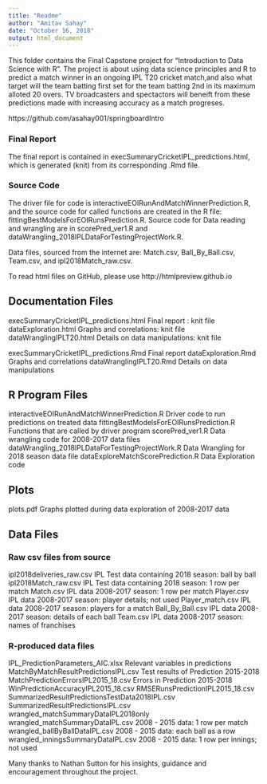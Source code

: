 ```yaml
---
title: "Readme"
author: "Amitav Sahay"
date: "October 16, 2018"
output: html_document
---
```


This folder contains the Final Capstone project for "Introduction to Data Science with R".
The project is about using data science principles and R to predict a match winner in an ongoing IPL T20 cricket match,and also what target will the team batting first set for the team batting 2nd in its maximum alloted 20 overs. TV broadcasters and spectactors will beneift from these predictions made with increasing accuracy as a match progreses. 

https://github.com/asahay001/springboardIntro


### Final Report
The final report is contained in execSummaryCricketIPL_predictions.html, which is generated (knit) from its corresponding .Rmd file. 

### Source Code
The driver file for code is interactiveEOIRunAndMatchWinnerPrediction.R, and the source code for called functions are created in the R file: fittingBestModelsForEOIRunsPrediction.R. Source code for Data reading and wrangling are in scorePred_ver1.R and dataWrangling_2018IPLDataForTestingProjectWork.R.  

Data files, sourced from the internet are: Match.csv, Ball_By_Ball.csv, Team.csv, and ipl2018Match_raw.csv.

To read html files on GitHub, please use  http://htmlpreview.github.io


## Documentation Files

execSummaryCricketIPL_predictions.html  Final report : knit file
dataExploration.html                    Graphs and correlations: knit file
dataWranglingIPLT20.html                Details on data manipulations: knit file

execSummaryCricketIPL_predictions.Rmd   Final report
dataExploration.Rmd                     Graphs and correlations
dataWranglingIPLT20.Rmd                 Details on data manipulations

## R Program Files

interactiveEOIRunAndMatchWinnerPrediction.R Driver code to run predictions on treated data
fittingBestModelsForEOIRunsPrediction.R     Functions that are called by driver program
scorePred_ver1.R                            Data wrangling code for 2008-2017 data files
dataWrangling_2018IPLDataForTestingProjectWork.R    Data Wrangling for 2018 season data file
dataExploreMatchScorePrediction.R           Data Exploration code

## Plots
plots.pdf         Graphs plotted during data exploration of 2008-2017 data

## Data Files

### Raw csv files from source

ipl2018deliveries_raw.csv         IPL Test data containing 2018 season: ball by ball
ipl2018Match_raw.csv              IPL Test data containing 2018 season: 1 row per match
Match.csv                         IPL data 2008-2017 season: 1 row per match
Player.csv                        IPL data 2008-2017 season: player details; not used
Player_match.csv                  IPL data 2008-2017 season: players for a match
Ball_By_Ball.csv                  IPL data 2008-2017 season: details of each ball
Team.csv                          IPL data 2008-2017 season: names of franchises


### R-produced data files

IPL_PredictionParameters_AIC.xlsx               Relevant variables in predictions
MatchByMatchResultPredictionsIPL.csv            Test results of Prediction 2015-2018
MatchPredictionErrorsIPL2015_18.csv             Errors in Prediction 2015-2018
WinPredictionAccuracyIPL2015_18.csv
RMSERunsPredictionIPL2015_18.csv
SummarizedResultPredictionsTestData2018IPL.csv
SummarizedResultPredictionsIPL.csv
wrangled_matchSummaryDataIPL2018only
wrangled_matchSummaryDataIPL.csv                2008 - 2015 data: 1 row per match
wrangled_ballByBallDataIPL.csv                  2008 - 2015 data: each ball as a row
wrangled_inningsSummaryDataIPL.csv              2008 - 2015 data: 1 row per innings; not used

Many thanks to Nathan Sutton for his insights, guidance and encouragement throughout the project.


